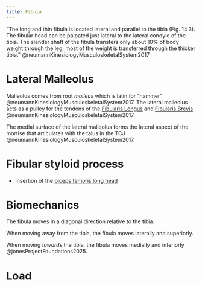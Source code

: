 ```yaml
---
title: Fibula
---
```



"The long and thin fibula is located lateral and parallel to the tibia (Fig. 14.3). The fibular head can be palpated just lateral to the lateral condyle of the tibia. The slender shaft of the fibula transfers only about 10% of body weight through the leg; most of the weight is transferred through the thicker tibia. " @neumannKinesiologyMusculoskeletalSystem2017


# Lateral Malleolus

Malleolus comes from root *malleus* which is latin for "hammer" @neumannKinesiologyMusculoskeletalSystem2017. 
The lateral malleolus acts as a pulley for the tendons of the [Fibularis Longus]({{< var ref-fibularis-longus.path >}}) and [Fibularis Brevis]({{< var ref-fibularis-brevis.path >}}) @neumannKinesiologyMusculoskeletalSystem2017.

The medial surface of the lateral malleolus forms the lateral aspect of the mortise that articulates with the talus in the TCJ @neumannKinesiologyMusculoskeletalSystem2017.

# Fibular styloid process

- Insertion of the [biceps femoris long head]({{< var ref-biceps-femoris-long-head.insertion >}})

# Biomechanics

The fibula moves in a diagonal direction relative to the tibia.

When moving away from the tibia, the fibula moves laterally and superiorly.

When moving *towards* the tibia, the fibula moves medially and inferiorly @jonesProjectFoundations2025.

# Load